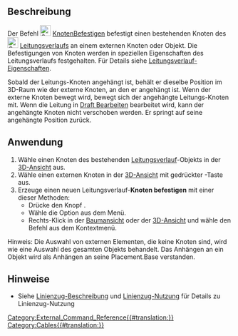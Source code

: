 <languages/>

{{Docnav
|[[Cables_DelVertex/de|Knoten löschen]]
|[[Cables_RemoveVertexAttachment/de|Knotenbefestigung entfernen]]
|[[Cables_Workbench/de|Cables]]
|IconL=Cables_DelVertex.svg
|IconR=Cables_RemoveVertexAttachment.svg
|IconC=Cables_workbench_icon.svg
}}

{{GuiCommand/de
|Name=Cables AttachVertex
|Name/de=Cables KnotenBefestigen
|MenuLocation= Leitungsverlauf → Knoten befestigen
|Workbenches=[[Cables_Workbench/de|Cables]]
|Shortcut=
|Version=1.0
|SeeAlso=[[Cables_RemoveVertexAttachment/de|Cables KnotenBefestigungEntfernen]]
}}

<span id="Description"></span>
==Beschreibung==

Der Befehl [[Image:Cables_AttachVertex.svg|24px]] [[Cables_AttachVertex/de|KnotenBefestigen]] befestigt einen bestehenden Knoten des [[Image:Cables_WireFlex.svg|24px]] [[Cables_WireFlex/de|Leitungsverlaufs]] an einem externen Knoten oder Objekt. Die Befestigungen von Knoten werden in speziellen Eigenschaften des Leitungsverlaufs festgehalten. Für Details siehe [[Cables_WireFlex/de#Properties|Leitungsverlauf-Eigenschaften]].

Sobald der Leitungs-Knoten angehängt ist, behält er dieselbe Position im 3D-Raum wie der externe Knoten, an den er angehängt ist. Wenn der externe Knoten bewegt wird, bewegt sich der angehängte Leitungs-Knoten mit. Wenn die Leitung in [[Draft_Edit/de|Draft Bearbeiten]] bearbeitet wird, kann der angehängte Knoten nicht verschoben werden. Er springt auf seine angehängte Position zurück.

<span id="Usage"></span>
==Anwendung==

# Wähle einen Knoten des bestehenden [[Cables_WireFlex/de|Leitungsverlauf]]-Objekts in der [[3D_view/de|3D-Ansicht]] aus.
# Wähle einen externen Knoten in der [[3D_view/de|3D-Ansicht]] mit gedrückter {{KEY|STRG}}-Taste aus.
# Erzeuge einen neuen Leitungsverlauf-'''Knoten befestigen''' mit einer dieser Methoden:
#* Drücke den Knopf {{Button|[[Image:Cables_AddVertex.svg|16px]] [[Cables_AddVertex/de|Knoten hinzufügen]]}}.
#* Wähle die Option {{MenuCommand|Leitungsverlauf → [[Image:Cables_AddVertex.svg|16px]] Knoten hinzufügen}} aus dem Menü.
#* Rechts-Klick in der [[Tree_view/de|Baumansicht]] oder der [[3D_view/de|3D-Ansicht]] und wähle den Befehl {{MenuCommand|Leitungsverlauf → [[Image:Cables_AddVertex.svg|16px]] Knoten hinzufügen}} aus dem Kontextmenü.

Hinweis: Die Auswahl von externen Elementen, die keine Knoten sind, wird wie eine Auswahl des gesamten Objekts behandelt. Das Anhängen an ein Objekt wird als Anhängen an seine Placement.Base verstanden.

<span id="Notes"></span>
==Hinweise==

* Siehe  [[Cables_WireFlex/de#Description|Linienzug-Beschreibung]] und [[Cables_WireFlex/de#Usage|Linienzug-Nutzung]] für Details zu Linienzug-Nutzung


{{Docnav
|[[Cables_DelVertex/de|Knoten löschen]]
|[[Cables_RemoveVertexAttachment/de|Knotenbefestigung entfernen]]
|[[Cables_Workbench/de|Cables]]
|IconL=Cables_DelVertex.svg
|IconR=Cables_RemoveVertexAttachment.svg
|IconC=Cables_workbench_icon.svg
}}

[[Category:External_Command_Reference{{#translation:}}]]
[[Category:Cables{{#translation:}}]]